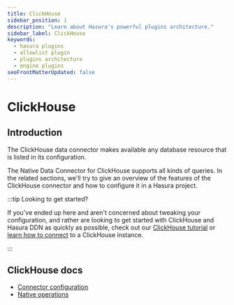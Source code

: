 ```yaml
---
title: ClickHouse
sidebar_position: 1
description: "Learn about Hasura's powerful plugins architecture."
sidebar_label: ClickHouse
keywords:
  - hasura plugins
  - allowlist plugin
  - plugins architecture
  - engine plugins
seoFrontMatterUpdated: false
---
```


# ClickHouse

## Introduction

The ClickHouse data connector makes available any database resource that is listed in its configuration.

The Native Data Connector for ClickHouse supports all kinds of queries. In the related sections, we'll try to give an
overview of the features of the ClickHouse connector and how to configure it in a Hasura project.

:::tip Looking to get started?

If you've ended up here and aren't concerned about tweaking your configuration, and rather are looking to get started
with ClickHouse and Hasura DDN as quickly as possible, check out our
[ClickHouse tutorial](/how-to-build-with-ddn/with-clickhouse.mdx) or
[learn how to connect](/data-sources/connect-to-a-source.mdx) to a ClickHouse instance.

:::

## ClickHouse docs

- [Connector configuration](/reference/connectors/clickhouse/configuration.mdx)
- [Native operations](/reference/connectors/clickhouse/native-operations/index.mdx)
